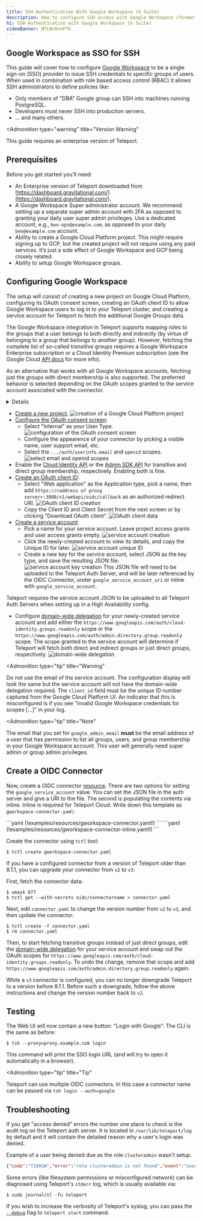 ```yaml
---
title: SSH Authentication With Google Workspace (G Suite)
description: How to configure SSH access with Google Workspace (formerly known as G Suite) using Teleport
h1: SSH Authentication with Google Workspace (G Suite)
videoBanner: WTLWc6nnPfk
---
```


## Google Workspace as SSO for SSH

This guide will cover how to configure [Google Workspace](https://workspace.google.com/) to be a
single sign-on (SSO) provider to issue SSH credentials to specific groups of users.
When used in combination with role based access control (RBAC) it allows SSH administrators
to define policies like:

- Only members of "DBA" Google group can SSH into machines running PostgreSQL.
- Developers must never SSH into production servers.
- ... and many others.

<Admonition
  type="warning"
  title="Version Warning"
>
  This guide requires an enterprise version of Teleport.
</Admonition>

## Prerequisites

Before you get started you’ll need:

- An Enterprise version of Teleport downloaded from [https://dashboard.gravitational.com/](https://dashboard.gravitational.com/).
- A Google Workspace Super administrator account. We recommend setting up a separate super admin account with 2FA as opposed to granting your daily user super admin privileges.
   Use a dedicated account, e.g., `ben-ops@example.com`, as opposed to your daily `ben@example.com` account.
- Ability to create a Google Cloud Platform project.
   This might require signing up to GCP, but the created project will not require using any paid services. It’s just a side effect of Google Workspace and GCP being closely related.
- Ability to setup Google Workspace groups.

## Configuring Google Workspace

The setup will consist of creating a new project on Google Cloud Platform,
configuring its OAuth consent screen, creating an OAuth client ID to allow
Google Workspace users to log in to your Teleport cluster, and creating a service
account for Teleport to fetch the additional Google Groups data.

The Google Workspace integration in Teleport supports mapping roles to the
groups that a user belongs to both directly and indirectly (by virtue of
belonging to a group that belongs to another group). However, fetching the
complete list of so-called *transitive* groups requires a Google Workspace
Enterprise subscription or a Cloud Identity Premium subscription (see the Google Cloud [API
docs](https://cloud.google.com/identity/docs/reference/rest/v1/groups.memberships/searchTransitiveGroups)
for more info).

As an alternative that works with all Google Workspace accounts,
fetching just the groups with direct membership is also supported. The preferred
behavior is selected depending on the OAuth scopes granted to the service
account associated with the connector.

<Details title="Version Warning: Before 8.1.1" opened={false}>

Teleport versions prior to 8.1.1 only support fetching groups with direct
membership with the
`https://www.googleapis.com/auth/admin.directory.group.readonly` scope.
Furthermore, the list of groups is filtered by domain name, and any group registered
on a different domain or subdomain than the user's will be ignored.

To avoid
unexpected changes in how access is granted to users for preexisting SSO
connectors, this behavior will persist even after upgrading, until the `version`
field of the [connector resource](#create-a-oidc-connector) is changed from `v2`
to `v3`.

</Details>

- [Create a new project](https://console.cloud.google.com/projectselector2/apis/dashboard).
  ![creation of a Google Cloud Platform project](../../../img/googleoidc/new-project.png)
- [Configure the OAuth consent screen](https://console.cloud.google.com/apis/credentials/consent):
  - Select "Internal" as your User Type.
    ![configuration of the OAuth consent screen](../../../img/googleoidc/consent-screen-1.png)
  - Configure the appearence of your connector by picking a visible name, user support email, etc.
  - Select the `.../auth/userinfo.email` and `openid` scopes.
    ![select email and openid scopes](../../../img/googleoidc/consent-screen-2.png)
- Enable the [Cloud Identity API](https://console.cloud.google.com/apis/library/cloudidentity.googleapis.com) or the [Admin SDK API](https://console.cloud.google.com/apis/library/admin.googleapis.com) for transitive and direct group membership, respectively. Enabling both is fine.
- [Create an OAuth client ID](https://console.cloud.google.com/apis/credentials/oauthclient):
  - Select "Web application" as the Application type, pick a name, then add `https://<address of proxy server>:3080/v1/webapi/oidc/callback` as an authorized redirect URI.
    ![OAuth client ID creation](../../../img/googleoidc/clientid-creation.png)
  - Copy the Client ID and Client Secret from the next screen or by clicking "Download OAuth client".
    ![OAuth client data](../../../img/googleoidc/clientid-data.png)
- [Create a service account](https://console.cloud.google.com/iam-admin/serviceaccounts/create):
  - Pick a name for your service account. Leave project access grants and user access grants empty.
    ![service account creation](../../../img/googleoidc/serviceacct-creation.png)
  - Click the newly-created account to view its details, and copy the Unique ID for later.
    ![service account unique ID](../../../img/googleoidc/serviceacct-uniqueid.png)
  - Create a new key for the service account, select JSON as the key type, and save the resulting JSON file.
    ![service account key creation](../../../img/googleoidc/serviceacct-key.png)
    This JSON file will need to be uploaded to the Teleport Auth Server, and will be later referenced by
    the OIDC Connector, under `google_service_account_uri` or inline with `google_service_account`.

<Admonition type="note">
  Teleport requires the service account JSON to be uploaded to all Teleport Auth Servers when setting
  up in a High Availability config.
</Admonition>

- Configure [domain-wide
  delegation](https://admin.google.com/ac/owl/domainwidedelegation) for your
  newly-created service account and add either the
  `https://www.googleapis.com/auth/cloud-identity.groups.readonly` scope or the
  `https://www.googleapis.com/auth/admin.directory.group.readonly` scope. The
  scope granted to the service account will determine if Teleport will fetch
  both direct and indirect groups or just direct groups, respectively.
  ![domain-wide delegation](../../../img/googleoidc/domainwidedelegation.png)

<Admonition
  type="tip"
  title="Warning"
>
  Do not use the email of the service account. The configuration display will look the same but the service account will not have the domain-wide delegation required. The `client_id` field must be the unique ID number captured from the Google Cloud Platform UI. An indicator that this is misconfigured is if you see "invalid Google Workspace credentials for scopes [...]" in your log.
</Admonition>

<Admonition
  type="tip"
  title="Note"
>
  The email that you set for `google_admin_email` **must** be the email address of a user that has permission to list all groups, users, and group membership in your Google Workspace account. This user will generally need super admin or group admin privileges.
</Admonition>

## Create a OIDC Connector

Now, create a OIDC connector [resource](../../setup/reference/resources.mdx).
There are two options for setting the `google_service_account` value.  You can set the JSON file in the auth server and give a URI to the file.
The second is populating the contents via inline.  Inline is required for Teleport Cloud.
Write down this template as `gworkspace-connector.yaml`:



<Tabs>
  <TabItem label="Google Service Account via URI">
    ```yaml
    (!examples/resources/gworkspace-connector.yaml!)
    ```
  </TabItem>

  <TabItem label="Google Service Account via inline (required for Teleport Cloud)">
    ```yaml
    (!examples/resources/gworkspace-connector-inline.yaml!)
    ```
  </TabItem>
</Tabs>


Create the connector using `tctl` tool:

```code
$ tctl create gworkspace-connector.yaml
```

If you have a configured connector from a version of Teleport older than 8.1.1, you can upgrade your connector from `v2` to `v3`:

First, fetch the connector data:
```code
$ umask 077
$ tctl get --with-secrets oidc/connectorname > connector.yaml
```

Next, edit `connector.yaml` to change the version number from `v2` to `v3`, and then update the connector:

```code
$ tctl create -f connector.yaml
$ rm connector.yaml
```

Then, to start fetching transitive groups instead of just direct groups, edit
the [domain-wide
delegation](https://admin.google.com/ac/owl/domainwidedelegation) for your
service account and swap out the OAuth scopes for
`https://www.googleapis.com/auth/cloud-identity.groups.readonly`. To undo the
change, remove that scope and add
`https://www.googleapis.com/auth/admin.directory.group.readonly` again.

While a `v3` connector is configured, you can no longer downgrade Teleport to a
version before 8.1.1. Before such a downgrade, follow the above instructions and
change the version number back to `v2`.

## Testing

The Web UI will now contain a new button: "Login with Google". The CLI is
the same as before:

```code
$ tsh --proxy=proxy.example.com login
```

This command will print the SSO login URL (and will try to open it
automatically in a browser).

<Admonition
  type="tip"
  title="Tip"
>
  Teleport can use multiple OIDC connectors. In this case a connector name
  can be passed via `tsh login --auth=google`
</Admonition>

## Troubleshooting

If you get "access denied" errors the number one place to check is the audit
log on the Teleport auth server. It is located in `/var/lib/teleport/log` by
default and it will contain the detailed reason why a user's login was denied.

Example of a user being denied due as the role `clusteradmin` wasn't setup.

```json
{"code":"T1001W","error":"role clusteradmin is not found","event":"user.login","method":"oidc","success":false,"time":"2019-06-15T19:38:07Z","uid":"cd9e45d0-b68c-43c3-87cf-73c4e0ec37e9"}
```

Some errors (like filesystem permissions or misconfigured network) can be
diagnosed using Teleport's `stderr` log, which is usually available via:

```code
$ sudo journalctl -fu teleport
```

If you wish to increase the verbosity of Teleport's syslog, you can pass the
[`--debug`](../../setup/reference/cli.mdx#teleport-start) flag to `teleport start` command.
